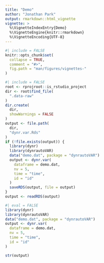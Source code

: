 ```yaml
---
title: "Demo"
author: "Jonathan Park"
output: rmarkdown::html_vignette
vignette: >
  %\VignetteIndexEntry{Demo}
  %\VignetteEngine{knitr::rmarkdown}
  %\VignetteEncoding{UTF-8}
---
```


```r
#| include = FALSE
knitr::opts_chunk$set(
  collapse = TRUE,
  comment = "#>",
  fig.path = "man/figures/vignettes-"
)
```

```r
#| include = FALSE
root <- rprojroot::is_rstudio_project
dir <- root$find_file(
  ".data-raw"
)
dir.create(
  dir,
  showWarnings = FALSE
)
output <- file.path(
  dir,
  "dynr.var.Rds"
)
if (!file.exists(output)) {
  library(dynr)
  library(dynrautoVAR)
  data("demo.dat", package = "dynrautoVAR")
  output <- dynr.var(
    dataframe = demo.dat,
    nv = 5,
    time = "time",
    id = "id"
  )
  saveRDS(output, file = output)
}
output <- readRDS(output)
```

```r
#| eval = FALSE
library(dynr)
library(dynrautoVAR)
data("demo.dat", package = "dynrautoVAR")
output <- dynr.var(
  dataframe = demo.dat,
  nv = 5,
  time = "time",
  id = "id"
)
```

```r
str(output)
```
